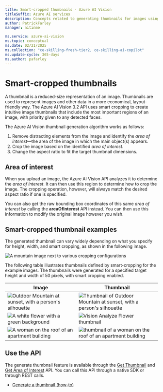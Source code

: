 ```yaml
---
title: Smart-cropped thumbnails - Azure AI Vision
titleSuffix: Azure AI services
description: Concepts related to generating thumbnails for images using the Azure AI Vision API.
author: PatrickFarley
manager: nitinme

ms.service: azure-ai-vision
ms.topic: conceptual
ms.date: 02/21/2025
ms.collection: "ce-skilling-fresh-tier2, ce-skilling-ai-copilot"
ms.update-cycle: 365-days
ms.author: pafarley
---
```


# Smart-cropped thumbnails

A thumbnail is a reduced-size representation of an image. Thumbnails are used to represent images and other data in a more economical, layout-friendly way. The Azure AI Vision 3.2 API uses smart cropping to create intuitive image thumbnails that include the most important regions of an image, with priority given to any detected faces.

The Azure AI Vision thumbnail generation algorithm works as follows:

1. Remove distracting elements from the image and identify the _area of interest_&mdash;the area of the image in which the main object(s) appears.
1. Crop the image based on the identified _area of interest_.
1. Change the aspect ratio to fit the target thumbnail dimensions.

## Area of interest

When you upload an image, the Azure AI Vision API analyzes it to determine the *area of interest*. It can then use this region to determine how to crop the image. The cropping operation, however, will always match the desired aspect ratio if one is specified.

You can also get the raw bounding box coordinates of this same *area of interest* by calling the **areaOfInterest** API instead. You can then use this information to modify the original image however you wish.

## Smart-cropped thumbnail examples

The generated thumbnail can vary widely depending on what you specify for height, width, and smart cropping, as shown in the following image.

![A mountain image next to various cropping configurations](./Images/thumbnail-demo.png)

The following table illustrates thumbnails defined by smart-cropping for the example images. The thumbnails were generated for a specified target height and width of 50 pixels, with smart cropping enabled.

| Image | Thumbnail |
|-------|-----------|
|![Outdoor Mountain at sunset, with a person's silhouette](./Images/mountain_vista.png) | ![Thumbnail of Outdoor Mountain at sunset, with a person's silhouette](./Images/mountain_vista_thumbnail.png) |
|![A white flower with a green background](./Images/flower.png) | ![Vision Analyze Flower thumbnail](./Images/flower_thumbnail.png) |
|![A woman on the roof of an apartment building](./Images/woman_roof.png) | ![thumbnail of a woman on the roof of an apartment building](./Images/woman_roof_thumbnail.png) |


## Use the API

The generate thumbnail feature is available through the [Get Thumbnail](/rest/api/computervision/generate-thumbnail/generate-thumbnail?view=rest-computervision-v3.2&tabs=HTTP) and [Get Area of Interest](/rest/api/computervision/get-area-of-interest/get-area-of-interest?view=rest-computervision-v3.2&tabs=HTTP) API. You can call this API through a native SDK or through REST calls. 

* [Generate a thumbnail (how-to)](./how-to/generate-thumbnail.md)
